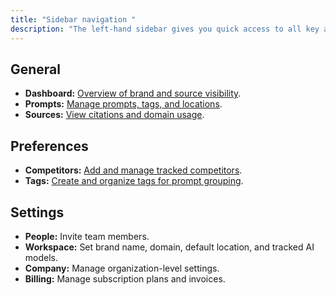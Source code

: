 ```yaml
---
title: "Sidebar navigation "
description: "The left-hand sidebar gives you quick access to all key areas: new file."
---
```


## General

- **Dashboard:** [Overview of brand and source visibility](https://docs.peec.ai/understanding-your-dashboard).
- **Prompts:** [Manage prompts, tags, and locations](https://docs.peec.ai/setting-up-your-prompts).
- **Sources:** [View citations and domain usage](https://docs.peec.ai/understanding-sources).

## Preferences

- **Competitors:** [Add and manage tracked competitors](https://docs.peec.ai/adding-competitors).
- **Tags:** [Create and organize tags for prompt grouping](https://docs.peec.ai/setting-up-your-prompts#tagging-your-prompts).

## Settings

- **People:** Invite team members.
- **Workspace:** Set brand name, domain, default location, and tracked AI models.
- **Company:** Manage organization-level settings.
- **Billing:** Manage subscription plans and invoices.